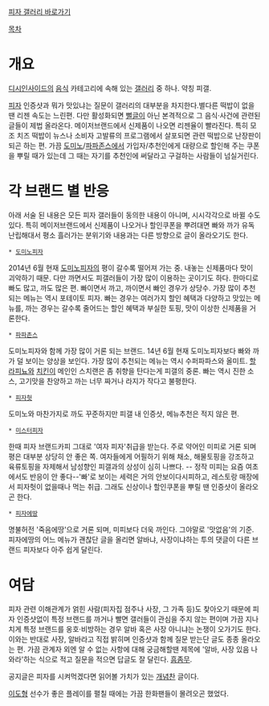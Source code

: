 [http://gall.dcinside.com/list.php?id=pizza 피자 갤러리 바로가기]

[[목차]]
= 개요 =
[[디시인사이드]]의 [[음식]] 카테고리에 속해 있는 [[갤러리]] 중 하나. 약칭 피갤.

[[피자]] 인증샷과 뭐가 맛있냐는 질문이 갤러리의 대부분을 차지한다.별다른 떡밥이 없을 땐 리젠 속도는 느린편. 다만 활성화되면 [[뻘글]]이 아닌 본격적으로 그 음식·사건에 관련된 글들이 제법 올라온다. 메이저브랜드에서 신제품이 나오면 리젠율이 빨라진다. 특히 모조 치즈 떡밥이 뉴스나 소비자 고발류의 프로그램에서 살포되면 관련 떡밥으로 난장판이 되곤 하는 편. 
가끔 [[도미노]]/[[파파존스]]에서 가입자/추천인에게 대량으로 할인해 주는 쿠폰을 뿌릴 때가 있는데 그 때는 자기를 추천인에 써달라고 구걸하는 사람들이 넘실거린다.

= 각 브랜드 별 반응 =
아래 서술 된 내용은 모든 피자 갤러들이 동의한 내용이 아니며, 시시각각으로 바뀔 수도 있다. 특히 메이저브랜드에서 신제품이 나오거나 할인쿠폰을 뿌려대면 빠와 까가 유독 난립해대서 평소 흘러가는 분위기와 내용과는 다른 방향으로 글이 올라오기도 한다.

 * [[도미노피자]]
2014년 6월 현재 [[도미노피자]]의 평이 갈수록 떨어져 가는 중. 내놓는 신제품마다 맛이 괴악하기 때문. 다만 까면서도 피갤러들이 가장 많이 이용하는 곳이기도 하다. 한마디로 빠도 많고, 까도 많은 편. 빠이면서 까고, 까이면서 빠인 경우가 상당수. 가장 많이 추천 되는 메뉴는 역시 포테이토 피자. 빠는 경우는 여러가지 할인 혜택과 다양하고 맛있는 메뉴를, 까는 경우는 갈수록 줄어드는 할인 혜택과 부실한 토핑, 맛이 이상한 신제품을 거론한다.

 * [[파파존스]]
도미노피자와 함께 가장 많이 거론 되는 브랜드. 14년 6월 현재 도미노피자보다 빠와 까가 덜 보이는 양상을 보인다. 가장 많이 추천되는 메뉴는 역시 수퍼파파스와 올미트. [[할라피뇨]]와 [[치킨]]이 메인인 스치랜은 좀 취향을 탄다는게 피갤의 중론. 빠는 역시 진한 소스, 고기맛을 찬양하고 까는 너무 짜거나 라지가 작다고 불평한다. 

 * [[피자헛]]
도미노와 마찬가지로 까도 꾸준하지만 피갤 내 인증샷, 메뉴추천은 적지 않은 편.

 * [[미스터피자]]
한때 피자 브랜드카피 그대로 '여자 피자'취급을 받는다. 주로 약어인 미피로 거론 되며 평은 대부분 상당히 안 좋은 쪽. 여자들에게 어필하기 위해 채소, 해물토핑을 강조하고 육류토핑을 자제해서 남성향인 피갤과의 상성이 심히 나쁘다. -- 정작 미피는 요즘 여초에서도 반응이 안 좋다--'빠'로 보이는 세력은 거의 안보이다시피하고, 레스토랑 매장에서 피자헛이 없을때나 먹는 취급. 그래도 신상이나 할인쿠폰을 뿌릴 땐 인증샷이 올라오곤 한다.

 * [[피자에땅]]
명불허전 '죽음에땅'으로 거론 되며, 미피보다 더욱 까인다. 그야말로 '맛없음'의 기준. 피자에땅의 어느 메뉴가 괜찮단 글을 올리면 알바냐, 사장이냐하는 투의 댓글이 다른 브랜드 피자보다 아주 쉽게 달린다.

= 여담 =
피자 관련 이해관계가 얽힌 사람(피자집 점주나 사장, 그 가족 등)도 찾아오기 때문에 피자 인증샷없이 특정 브랜드를 까거나 빨면 갤러들이 관심을 주지 않는 편이며 가끔 지나치게 특정 브랜드를 옹호·비방하는 경우 알바 혹은 사장 아니냐는 논쟁이 오가기도 한다. 이와는 반대로 사장, 알바라고 직접 밝히며 인증샷과 함께 질문 받는단 글도 종종 올라오는 편. 가끔 관계자 외엔 알 수 없는 사항에 대해 궁금해할땐 제목에 '알바, 사장 있음 나와라'하는 식으로 적고 질문을 적으면 답글도 잘 달린다. [[흠좀무]].

공지글은 피자를 시켜먹겠다면 읽어볼 가치가 있는 [[개념]]찬 글이다.

[[이도형]] 선수가 좋은 플레이를 펼칠 때에는 가끔 한화팬들이 몰려오곤 했었다.
